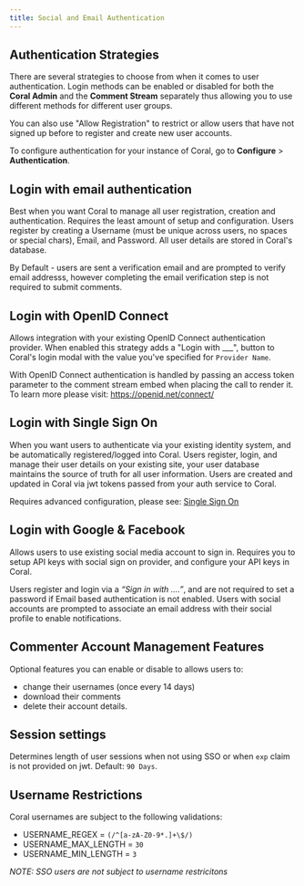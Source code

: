 ```yaml
---
title: Social and Email Authentication
---
```


## Authentication Strategies

There are several strategies to choose from when it comes to user authentication. Login methods can be enabled or disabled for both the **Coral Admin** and the **Comment Stream** separately thus allowing you to use different methods for different user groups.

You can also use "Allow Registration" to restrict or allow users that have not signed up before to register and create new user accounts.

To configure authentication for your instance of Coral, go to **Configure** > **Authentication**.

## Login with email authentication

Best when you want Coral to manage all user registration, creation and authentication. Requires the least amount of setup and configuration. Users register by creating a Username (must be unique across users, no spaces or special chars), Email, and Password. All user details are stored in Coral's database.

By Default - users are sent a verification email and are prompted to verify email addresss, however completing the email verification step is not required to submit comments.

## Login with OpenID Connect

Allows integration with your existing OpenID Connect authentication provider. When enabled this strategy adds a "Login with \_\_\_", button to Coral's login modal with the value you've specified for `Provider Name`.

With OpenID Connect authentication is handled by passing an access token parameter to the comment stream embed when placing the call to render it. To learn more please visit: https://openid.net/connect/

## Login with Single Sign On

When you want users to authenticate via your existing identity system, and be automatically registered/logged into Coral. Users register, login, and manage their user details on your existing site, your user database maintains the source of truth for all user information. Users are created and updated in Coral via jwt tokens passed from your auth service to Coral.

Requires advanced configuration, please see: [Single Sign On](/talk/v5/integrating/sso/)

## Login with Google & Facebook

Allows users to use existing social media account to sign in. Requires you to setup API keys with social sign on provider, and configure your API keys in Coral.

Users register and login via a _“Sign in with ….”_, and are not required to set a password if Email based authentication is not enabled. Users with social accounts are prompted to associate an email address with their social profile to enable notifications.

## Commenter Account Management Features

Optional features you can enable or disable to allows users to:

- change their usernames (once every 14 days)
- download their comments
- delete their account details.

## Session settings

Determines length of user sessions when not using SSO or when `exp` claim is not provided on jwt. Default: `90 Days`.

## Username Restrictions

Coral usernames are subject to the following validations:

- USERNAME_REGEX = `(/^[a-zA-Z0-9*.]+\$/)`
- USERNAME_MAX_LENGTH = `30`
- USERNAME_MIN_LENGTH = `3`

_NOTE: SSO users are not subject to username restricitons_
